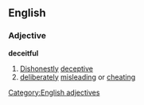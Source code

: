 ==English==
===Adjective===
'''deceitful'''
#[[Dishonestly]] [[deceptive]]
#[[deliberately]] [[misleading]] or [[cheating]]
[[Category:English adjectives]]